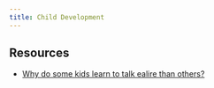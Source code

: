 ```yaml
---
title: Child Development
---
```


## Resources

- [Why do some kids learn to talk ealire than others?](https://news.harvard.edu/gazette/story/2024/01/why-do-some-kids-learn-to-talk-earlier-than-others-childhood-development-linguistics/)

